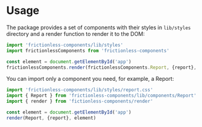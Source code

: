# Usage

<Meta title="Documentation/Usage" />

The package provides a set of components with their styles in `lib/styles` directory and a render function to render it to the DOM:

```javascript
import 'frictionless-components/lib/styles'
import frictionlessComponents from 'frictionless-components'

const element = document.getElementById('app')
frictionlessComponents.render(frictionlessComponents.Report, {report}, element)
```

You can import only a component you need, for example, a Report:

```javascript
import 'frictionless-components/lib/styles/report.css'
import { Report } from 'frictionless-components/lib/components/Report'
import { render } from 'fictionless-components/render'

const element = document.getElementById('app')
render(Report, {report}, element)
```
